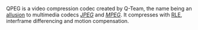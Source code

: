 {{Codec video|id=QPEG|mod=avcodec}}
{{Mmwiki|QPEG}}

QPEG is a video compression codec created by Q-Team, the name being an [[wiktionary:allusion|allusion]] to multimedia codecs ''[[JPEG]]'' and ''[[MPEG]]''. It compresses with [[RLE]], interframe differencing and motion compensation.
<!--Dummy edit-->